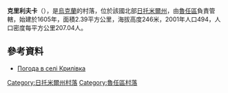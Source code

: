 {{coord|49|47|33|N|29|12|25|E|scale:30000|display=title}}

'''克里利夫卡'''（{{lang-uk|Крилівка}}），是[[烏克蘭|烏克蘭]]的村落，位於該國北部[[日托米爾州|日托米爾州]]，由[[魯任區|魯任區]]負責管轄，始建於1605年，面積2.39平方公里，海拔高度246米，2001年人口494，人口密度每平方公里207.04人。

==參考資料== 
* [http://weather.in.ua/ua/zhitomirskaja/12328 Погода в селі Крилівка] {{Wayback|url=http://weather.in.ua/ua/zhitomirskaja/12328 |date=20160305212539 }}

{{DEFAULTSORT:Крилівка}}
[[Category:日托米爾州村落|Category:日托米爾州村落]]
[[Category:魯任區村落|Category:魯任區村落]]


{{Zhytomyr-geo-stub}}